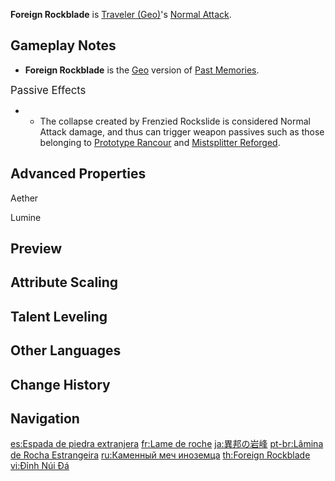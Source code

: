 {{Talent Infobox
|character     = Traveler (Geo)
|type          = Normal Attack
|image         = Talent Foreign Rockblade.png
|info          = '''Normal Attack'''<br />Performs up to 5 rapid strikes.<br /><br />'''Charged Attack'''<br />Consumes a certain amount of Stamina to unleash 2 rapid sword strikes.<br /><br />'''Plunging Attack'''<br />Plunges from mid-air to strike the ground below, damaging opponents along the path and dealing [[AoE]] DMG upon impact.
|hit1          = 44.5–87.9%
|hit2          = 43.4–85.9%
|hit3          = 53.0–105%
|hit4          = 58.3–115%
|hit5          = 70.8–140%
|charged       = 55.9+60.9/72.2%–111+120/143%
|chargedStamina= 20
|plunge        = 63.9–126%
|plungeLow     = 128–252%
|plungeHigh    = 160–315%
|scale_att1    = ATK
}}
'''Foreign Rockblade''' is [[Traveler (Geo)]]'s [[Normal Attack]].

==Gameplay Notes==
*'''Foreign Rockblade''' is the [[Geo]] version of [[Past Memories]].

;<big>Passive Effects</big>
*{{TalentNote|character=Traveler (Geo)|talent=Foreign Rockblade|ascension|2|Frenzied Rockslide}}
**The collapse created by Frenzied Rockslide is considered Normal Attack damage, and thus can trigger weapon passives such as those belonging to [[Prototype Rancour]] and [[Mistsplitter Reforged]].

==Advanced Properties==
;Aether
{{Advanced Properties
|title   = Normal Attack 1-Hit
|gu      = 1U
|icdtag  = Normal Attack
|icdtype = 2.5s/3 Hits
|poise   = 41.4
|impulse = 3

|title2   = Normal Attack 2-Hit
|gu2      = 1U
|icdtag2  = Normal Attack
|icdtype2 = 2.5s/3 Hits
|poise2   = 43.2
|impulse2 = 3

|title3   = Normal Attack 3-Hit
|gu3      = 1U
|icdtag3  = Normal Attack
|icdtype3 = 2.5s/3 Hits
|poise3   = 53.1
|impulse3 = 3

|title4   = Normal Attack 4-Hit
|gu4      = 1U
|icdtag4  = Normal Attack
|icdtype4 = 2.5s/3 Hits
|poise4   = 57.6
|impulse4 = 3

|title5   = Normal Attack 5-Hit
|gu5      = 1U
|icdtag5  = Normal Attack
|icdtype5 = 2.5s/3 Hits
|poise5   = 70.2
|impulse5 = 6

|title6   = Charged Attack 1-Hit
|gu6      = 1U
|icdtag6  = Normal Attack
|icdtype6 = 2.5s/3 Hits
|poise6   = 50.6
|impulse6 = 2

|title7   = Charged Attack 2-Hit
|gu7      = 1U
|icdtag7  = Normal Attack
|icdtype7 = 2.5s/3 Hits
|poise7   = 50.6
|impulse7 = 6

|title8   = Plunging Attack Collision
|gu8      = 0U
|icdtag8  = none
|poise8   = 25
|impulse8 = 2

|title9   = Low Plunge
|gu9      = 1U
|icdtag9  = none
|poise9   = 100
|impulse9 = 4
|blunt9   = 1

|title10   = High Plunge
|gu10      = 1U
|icdtag10  = none
|poise10   = 150
|impulse10 = 7
|blunt10   = 1
}}

;Lumine
{{Advanced Properties
|title   = Normal Attack 1-Hit
|gu      = 1U
|icdtag  = Normal Attack
|icdtype = 2.5s/3 Hits
|poise   = 40.5
|impulse = 3

|title2   = Normal Attack 2-Hit
|gu2      = 1U
|icdtag2  = Normal Attack
|icdtype2 = 2.5s/3 Hits
|poise2   = 39.6
|impulse2 = 3

|title3   = Normal Attack 3-Hit
|gu3      = 1U
|icdtag3  = Normal Attack
|icdtype3 = 2.5s/3 Hits
|poise3   = 48.6
|impulse3 = 3

|title4   = Normal Attack 4-Hit
|gu4      = 1U
|icdtag4  = Normal Attack
|icdtype4 = 2.5s/3 Hits
|poise4   = 54
|impulse4 = 3

|title5   = Normal Attack 5-Hit
|gu5      = 1U
|icdtag5  = Normal Attack
|icdtype5 = 2.5s/3 Hits
|poise5   = 64.8
|impulse5 = 6

|title6   = Charged Attack 1-Hit
|gu6      = 1U
|icdtag6  = Normal Attack
|icdtype6 = 2.5s/3 Hits
|poise6   = 50.6
|impulse6 = 2

|title7   = Charged Attack 2-Hit
|gu7      = 1U
|icdtag7  = Normal Attack
|icdtype7 = 2.5s/3 Hits
|poise7   = 50.6
|impulse7 = 6

|title8   = Plunging Attack Collision
|gu8      = 0U
|icdtag8  = none
|poise8   = 25
|impulse8 = 2

|title9   = Low Plunge
|gu9      = 1U
|icdtag9  = none
|poise9   = 100
|impulse9 = 4
|blunt9   = 1

|title10   = High Plunge
|gu10      = 1U
|icdtag10  = none
|poise10   = 150
|impulse10 = 7
|blunt10   = 1
}}

==Preview==
{{Preview
|file1      = Foreign Rockblade Normal (Aether) Preview
|caption1   = Normal Attack (Aether)

|file2      = Foreign Rockblade Normal (Lumine) Preview
|caption2   = Normal Attack (Lumine)

|file3      = Foreign Rockblade Charged (Aether) Preview
|caption3   = Charged Attack (Aether)

|file4      = Foreign Rockblade Charged (Lumine) Preview
|caption4   = Charged Attack (Lumine)

|file5      = Foreign Rockblade Plunge (Aether) Preview
|caption5   = Plunging Attack (Aether)

|file6      = Foreign Rockblade Plunge (Lumine) Preview
|caption6   = Plunging Attack (Lumine)
}}
{{Clr}}

==Attribute Scaling==
{{Past Memories}}

==Talent Leveling==
{{Talent Upgrade|Mondstadt}}

==Other Languages==
{{Other Languages
|en      = Foreign Rockblade
|zhs     = 异邦岩锋
|zhs_rm  = Yìbāng Yánfēng
|zht     = 異邦岩鋒
|zht_rm  = Yìbāng Yánfēng
|zh_tl   = Foreign Rock Blade
|ja      = 異邦の岩峰
|ja_rm   = Ihou no Ganhou{{Assumed}}
|ja_tl   = Foreign Rock Peak
|ko      = {{tt|이국|異國}}의 {{tt|암봉|岩鋒}}
|ko_rm   = Iguk-ui Ambong
|ko_tl   = Foreign Rock Blade
|es      = Espada de piedra extranjera
|es_tl   = Foreign Stone Sword
|fr      = Lame de roche
|fr_tl   = Rock Blade
|ru      = Каменный меч иноземца
|ru_tl   = Foreinger's Rock Sword
|th      = Foreign Rockblade
|vi      = Đỉnh Núi Đá
|vi_tl   = Rock Mountain Top
|de      = Steinerne Klinge aus der Fremde
|de_tl   = Rockblade from the Outland
|id      = Foreign Rockblade
|pt      = Lâmina de Rocha Estrangeira
|pt_tl   = Foreign Rockblade
|tr      = Yabancı Taş Kılıcı
|tr_tl   = 
|it      = Lamaroccia straniera
|it_tl   = Foreign Rockblade
}}

==Change History==
{{Change History|1.0}}

==Navigation==
{{Talent Navbox|Traveler (Geo)}}

[[es:Espada de piedra extranjera]]
[[fr:Lame de roche]]
[[ja:異邦の岩峰]]
[[pt-br:Lâmina de Rocha Estrangeira]]
[[ru:Каменный меч иноземца]]
[[th:Foreign Rockblade]]
[[vi:Đỉnh Núi Đá]]